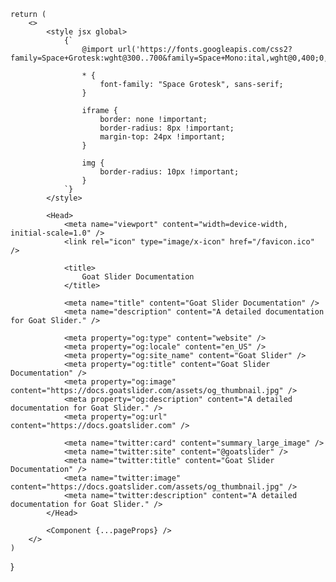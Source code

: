 
    return (
        <>
            <style jsx global>
                {`
                    @import url('https://fonts.googleapis.com/css2?family=Space+Grotesk:wght@300..700&family=Space+Mono:ital,wght@0,400;0,700;1,400;1,700&display=swap');

                    * {
                        font-family: "Space Grotesk", sans-serif;
                    }

                    iframe {
                        border: none !important;
                        border-radius: 8px !important;
                        margin-top: 24px !important;
                    }

                    img {
                        border-radius: 10px !important;
                    }
                `}
            </style>

            <Head>
                <meta name="viewport" content="width=device-width, initial-scale=1.0" />
                <link rel="icon" type="image/x-icon" href="/favicon.ico" />
                
                <title>
                    Goat Slider Documentation
                </title>

                <meta name="title" content="Goat Slider Documentation" />
                <meta name="description" content="A detailed documentation for Goat Slider." />
                
                <meta property="og:type" content="website" />
                <meta property="og:locale" content="en_US" />
                <meta property="og:site_name" content="Goat Slider" />
                <meta property="og:title" content="Goat Slider Documentation" />
                <meta property="og:image" content="https://docs.goatslider.com/assets/og_thumbnail.jpg" />
                <meta property="og:description" content="A detailed documentation for Goat Slider." />
                <meta property="og:url" content="https://docs.goatslider.com" />

                <meta name="twitter:card" content="summary_large_image" />
                <meta name="twitter:site" content="@goatslider" />
                <meta name="twitter:title" content="Goat Slider Documentation" />
                <meta name="twitter:image" content="https://docs.goatslider.com/assets/og_thumbnail.jpg" />
                <meta name="twitter:description" content="A detailed documentation for Goat Slider." />
            </Head>

            <Component {...pageProps} />
        </>
    )
}